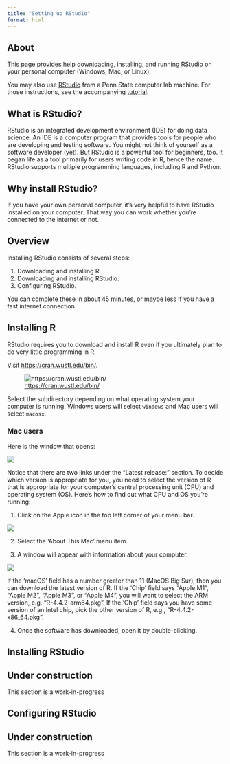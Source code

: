 ```yaml
---
title: "Setting up RStudio"
format: html
---
```


## About {-}

This page provides help downloading, installing, and running [RStudio](https://posit.co/products/open-source/rstudio/) on your personal computer (Windows, Mac, or Linux).

You may also use [RStudio](https://posit.co/products/open-source/rstudio/) from a Penn State computer lab machine.
For those instructions, see the accompanying [tutorial](tutorial-rstudio-on-psu.qmd).

## What is RStudio? {-}

RStudio is an integrated development environment (IDE) for doing data science.
An IDE is a computer program that provides tools for people who are developing and testing software.
You might not think of yourself as a software developer (yet).
But RStudio is a powerful tool for beginners, too.
It began life as a tool primarily for users writing code in R, hence the name.
RStudio supports multiple programming languages, including R and Python.

## Why install RStudio? {-}

If you have your own personal computer, it's very helpful to have RStudio installed on your computer.
That way you can work whether you're connected to the internet or not.

## Overview {-}

Installing RStudio consists of several steps:

1. Downloading and installing R.
2. Downloading and installing RStudio.
3. Configuring RStudio.

You can complete these in about 45 minutes, or maybe less if you have a fast internet connection.

## Installing R {-}

RStudio requires you to download and install R even if you ultimately plan to do very little programming in R.

Visit <https://cran.wustl.edu/bin/>.

![<https://cran.wustl.edu/bin/>](../include/img/cran-bin.png)

Select the subdirectory depending on what operating system your computer is running.
Windows users will select `windows` and Mac users will select `macosx`.

### Mac users {-}

Here is the window that opens:

![](../include/img/cran-macosx.png)

Notice that there are two links under the "Latest release:" section.
To decide which version is appropriate for you, you need to select the version of R that is appropriate for your computer's central processing unit (CPU) and operating system (OS).
Here's how to find out what CPU and OS you're running:

1. Click on the Apple icon in the top left corner of your menu bar.

![](../include/img/apple-menu-about-this-mac.png)

2. Select the 'About This Mac' menu item.

3. A window will appear with information about your computer.

![](../include/img/gilmore-macbook-pro.png)

If the 'macOS' field has a number greater than 11 (MacOS Big Sur), then you can download the latest version of R.
If the 'Chip' field says "Apple M1", "Apple M2", "Apple M3", or "Apple M4", you will want to select the ARM version, e.g. "R-4.4.2-arm64.pkg".
If the 'Chip' field says you have some version of an Intel chip, pick the other version of R, e.g., "R-4.4.2-x86_64.pkg".

4. Once the software has downloaded, open it by double-clicking.

## Installing RStudio {-}

::: {.callout-warning}
## Under construction

This section is a work-in-progress
:::

## Configuring RStudio {-}

::: {.callout-warning}
## Under construction

This section is a work-in-progress
:::

